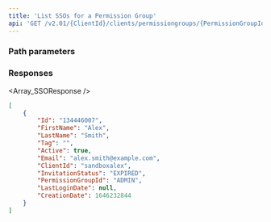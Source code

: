 ```yaml
---
title: 'List SSOs for a Permission Group'  
api: 'GET /v2.01/{ClientId}/clients/permissiongroups/{PermissionGroupId}/sso'  
---
```


  

### Path parameters  

<PermissionGroupId1 />  

### Responses  

<AccordionGroup><Accordion title="200">  

<Array_SSOResponse /></Accordion></AccordionGroup>  

<ResponseExample>  

```json 200  
[
    {
        "Id": "134446007",
        "FirstName": "Alex",
        "LastName": "Smith",
        "Tag": "",
        "Active": true,
        "Email": "alex.smith@example.com",
        "ClientId": "sandboxalex",
        "InvitationStatus": "EXPIRED",
        "PermissionGroupId": "ADMIN",
        "LastLoginDate": null,
        "CreationDate": 1646232844
    }
]  
 ```  

</ResponseExample>

<RequestExample>

</RequestExample>